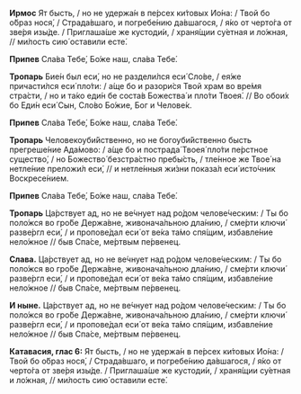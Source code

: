 **Ирмос** Ят бысть, / но не удержа́н в пе́рсех ки́товых Ио́на: / Твой бо о́браз нося́, / Страда́вшаго, и погребе́нию да́вшагося, / я́ко от черто́га от зве́ря изы́де. / Приглаша́ше же кустоди́и, / храня́щии су́етная и ло́жная, // ми́лость сию́ оставили есте́.

**Припев** Сла́ва	Тебе́, Бо́же наш, сла́ва Тебе́.

**Тропарь** Бие́н был еси́, но не раздели́лся еси́ Сло́ве, / ея́же причасти́лся еси́ пло́ти: / а́ще бо и разори́ся Твой храм во вре́мя стра́сти, / но и та́ко еди́н бе соста́в Божества́ и пло́ти Твоея́. // Во обои́х бо Еди́н еси́ Сын, Сло́во Бо́жие, Бог и Челове́к.

**Припев** Сла́ва	Тебе́, Бо́же наш, сла́ва Тебе́.

**Тропарь** Человекоуби́йственно, но не богоуби́йственно бысть прегреше́ние Ада́мово: / а́ще бо и пострада́ Твоея́ пло́ти пе́рстное существо́, / но Божество́ безстра́стно пребы́сть, / тле́нное же Твое́ на нетле́ние преложи́л еси́, // и нетле́нныя жи́зни показа́л еси́ исто́чник Воскресе́нием.

**Припев** Сла́ва	Тебе́, Бо́же наш, сла́ва Тебе́.

**Тропарь** Ца́рствует ад, но не ве́чнует над ро́дом челове́ческим: / Ты бо поло́жся во гро́бе Держа́вне, живонача́льною дла́нию, / сме́рти ключи́ разве́ргл еси́, / и пропове́дал еси́ от ве́ка та́мо спя́щим, избавле́ние нело́жное // быв Спа́се, ме́ртвым пе́рвенец.

**Слава.** Ца́рствует ад, но не ве́чнует над ро́дом челове́ческим: / Ты бо поло́жся во гро́бе Держа́вне, живонача́льною дла́нию, / сме́рти ключи́ разве́ргл еси́, / и пропове́дал еси́ от ве́ка та́мо спя́щим, избавле́ние нело́жное // быв Спа́се, ме́ртвым пе́рвенец.

**И ныне.** Ца́рствует ад, но не ве́чнует над ро́дом челове́ческим: / Ты бо поло́жся во гро́бе Держа́вне, живонача́льною дла́нию, / сме́рти ключи́ разве́ргл еси́, / и пропове́дал еси́ от ве́ка та́мо спя́щим, избавле́ние нело́жное // быв Спа́се, ме́ртвым пе́рвенец.

**Катавасия, глас 6:** Ят бысть, / но не удержа́н в пе́рсех ки́товых Ио́на: / Твой бо о́браз нося́, / Страда́вшаго, и погребе́нию да́вшагося, / я́ко от черто́га от зве́ря изы́де. / Приглаша́ше же кустоди́и, / храня́щии су́етная и ло́жная, // ми́лость сию́ оставили есте́.
